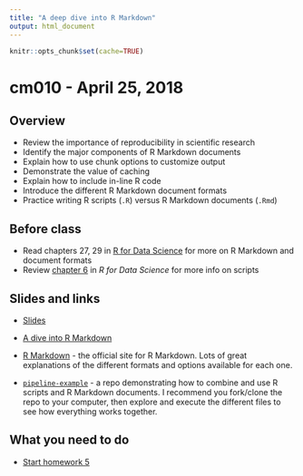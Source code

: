 ```yaml
---
title: "A deep dive into R Markdown"
output: html_document
---
```


```r
knitr::opts_chunk$set(cache=TRUE)
```

# cm010 - April 25, 2018

## Overview

* Review the importance of reproducibility in scientific research
* Identify the major components of R Markdown documents
* Explain how to use chunk options to customize output
* Demonstrate the value of caching
* Explain how to include in-line R code
* Introduce the different R Markdown document formats
* Practice writing R scripts (`.R`) versus R Markdown documents (`.Rmd`)

## Before class

* Read chapters 27, 29 in [R for Data Science](http://r4ds.had.co.nz) for more on R Markdown and document formats
* Review [chapter 6](http://r4ds.had.co.nz/workflow-scripts.html) in *R for Data Science* for more info on scripts

## Slides and links

* [Slides](extras/cm010_slides.html)
* [A dive into R Markdown](program_rmarkdown.html)

* [R Markdown](http://rmarkdown.rstudio.com/) - the official site for R Markdown. Lots of great explanations of the different formats and options available for each one.
* [`pipeline-example`](https://github.com/uc-cfss/pipeline-example) - a repo demonstrating how to combine and use R scripts and R Markdown documents. I recommend you fork/clone the repo to your computer, then explore and execute the different files to see how everything works together.

## What you need to do

* [Start homework 5](hw05-reproducible-research.html)
